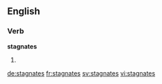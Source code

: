 
==English==

===Verb===
'''stagnates'''

# {{third-person singular of|stagnate}}

[[de:stagnates]]
[[fr:stagnates]]
[[sv:stagnates]]
[[vi:stagnates]]